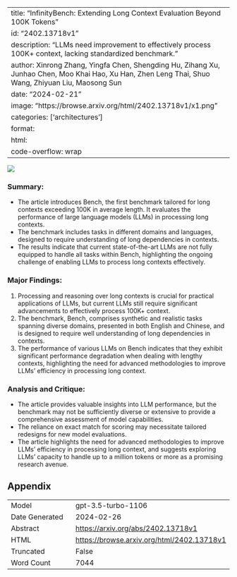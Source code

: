 
---
title: "InfinityBench: Extending Long Context Evaluation Beyond 100K Tokens"
id: "2402.13718v1"
description: "LLMs need improvement to effectively process 100K+ context, lacking standardized benchmark."
author: Xinrong Zhang, Yingfa Chen, Shengding Hu, Zihang Xu, Junhao Chen, Moo Khai Hao, Xu Han, Zhen Leng Thai, Shuo Wang, Zhiyuan Liu, Maosong Sun
date: "2024-02-21"
image: "https://browse.arxiv.org/html/2402.13718v1/x1.png"
categories: ['architectures']
format:
  html:
    code-overflow: wrap
---

![](https://browse.arxiv.org/html/2402.13718v1/x1.png)

### **Summary:**
- The article introduces Bench, the first benchmark tailored for long contexts exceeding 100K in average length. It evaluates the performance of large language models (LLMs) in processing long contexts.
- The benchmark includes tasks in different domains and languages, designed to require understanding of long dependencies in contexts.
- The results indicate that current state-of-the-art LLMs are not fully equipped to handle all tasks within Bench, highlighting the ongoing challenge of enabling LLMs to process long contexts effectively.

### **Major Findings:**
1. Processing and reasoning over long contexts is crucial for practical applications of LLMs, but current LLMs still require significant advancements to effectively process 100K+ context.
2. The benchmark, Bench, comprises synthetic and realistic tasks spanning diverse domains, presented in both English and Chinese, and is designed to require well understanding of long dependencies in contexts.
3. The performance of various LLMs on Bench indicates that they exhibit significant performance degradation when dealing with lengthy contexts, highlighting the need for advanced methodologies to improve LLMs’ efficiency in processing long context.

### **Analysis and Critique:**
- The article provides valuable insights into LLM performance, but the benchmark may not be sufficiently diverse or extensive to provide a comprehensive assessment of model capabilities.
- The reliance on exact match for scoring may necessitate tailored redesigns for new model evaluations.
- The article highlights the need for advanced methodologies to improve LLMs’ efficiency in processing long context, and suggests exploring LLMs’ capacity to handle up to a million tokens or more as a promising research avenue.

## Appendix

|          |          |
|----------|----------|
| Model     | gpt-3.5-turbo-1106       |
| Date Generated     | 2024-02-26       |
| Abstract | [https://arxiv.org/abs/2402.13718v1](https://arxiv.org/abs/2402.13718v1)        |
| HTML     | [https://browse.arxiv.org/html/2402.13718v1](https://browse.arxiv.org/html/2402.13718v1)       |
| Truncated       | False       |
| Word Count       | 7044       |